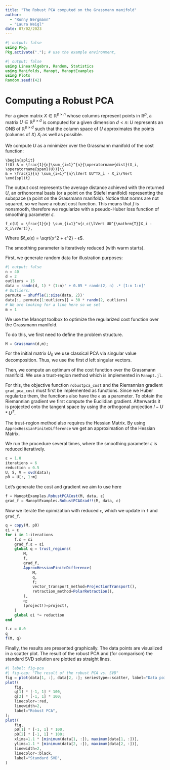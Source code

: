 ```yaml
---
title: "The Robust PCA computed on the Grassmann manifold"
author:
  - "Ronny Bergmann"
  - "Laura Weigl"
date: 07/02/2023
---
```


```julia
#| output: false
using Pkg;
Pkg.activate("."); # use the example environment,
```

```julia
#| output: false
using LinearAlgebra, Random, Statistics
using Manifolds, Manopt, ManoptExamples
using Plots
Random.seed!(42)
```

# Computing a Robust PCA

For a given matrix $X ∈ ℝ^{p×n}$ whose columns represent points in $ℝ^p$, a matrix $U ∈ ℝ^{p×d}$ is computed for a given dimension $d < n$:
$U$ represents an ONB of $ℝ^{p× d}$ such that the column space of $U$ approximates the points (columns of $X$) $X_i$ as well as possible.

We compute $U$ as a minimizer over the Grassmann manifold of the cost function:

```math
\begin{split}
f(U) & = \frac{1}{n}\sum_{i=1}^{n}{\operatorname{dist}(X_i, \operatorname{span}(U))}\\
& = \frac{1}{n} \sum_{i=1}^{n}\lVert UU^TX_i - X_i\rVert
\end{split}
```

The output cost represents the average distance achieved with the returned $U$, an orthonormal basis (or a point on the Stiefel manifold) representing the subspace (a point on the Grassmann manifold). Notice that norms are not squared, so we have a robust cost function. This means that $f$ is nonsmooth, therefore we regularize with a pseudo-Huber loss function of smoothing parameter $ϵ$.

```math
f_ϵ(U) = \frac{1}{n} \sum_{i=1}^n{ℓ_ϵ(\lVert UU^{\mathrm{T}}X_i - X_i\rVert)},
```

Where $ℓ_ϵ(x) = \sqrt{x^2 + ϵ^2} - ϵ$.

The smoothing parameter is iteratively reduced (with warm starts).

First, we generate random data for illustration purposes:

```julia
#| output: false
n = 40
d = 2
outliers = 15
data = randn(d, 1) * (1:n)' + 0.05 * randn(2, n) .* [1:n 1:n]'
# Outliers:
permute = shuffle(1:size(data, 2))'
data[:, permute[1:outliers]] = 30 * randn(2, outliers)
# We are looking for a line here so we set
m = 1
```

We use the Manopt toolbox to optimize the regularized cost function over the Grassmann manifold.

To do this, we first need to define the problem structure.

```julia
M = Grassmann(d,m);
```

For the initial matrix $U_0$ we use classical PCA via singular value decomposition. Thus, we use the first $d$ left singular vectors.

Then, we compute an optimum of the cost function over the Grassmann manifold.
We use a trust-region method which is implemented in `Manopt.jl`.

For this, the objective function `robustpca_cost` and the Riemannian gradient `grad_pca_cost` must first be implemented as functions. Since we Huber regularize them, the functions also have the `ϵ` as a parameter. To obtain the Riemannian gradient we first compute the Euclidian gradient. Afterwards it is projected onto the tangent space by using the orthogonal projection $I-U*U^T$.

The trust-region method also requires the Hessian Matrix. By using `ApproxHessianFiniteDifference` we get an approximation of the Hessian Matrix.

We run the procedure several times, where the smoothing parameter $ϵ$ is reduced iteratively.

```julia
ε = 1.0
iterations = 6
reduction = 0.5
U, S, V = svd(data);
p0 = U[:, 1:m]
```

Let's generate the cost and gradient we aim to use here
```julia
f = ManoptExamples.RobustPCACost(M, data, ε)
grad_f = ManoptExamples.RobustPCAGrad!!(M, data, ε)
```

Now we iterate the opimization with reduced ``ε``,
which we update in `f` and `grad_f`.

```julia
q = copy(M, p0)
εi = ε
for i in 1:iterations
    f.ε = εi
    grad_f.ε = εi
    global q = trust_regions(
        M,
        f,
        grad_f,
        ApproxHessianFiniteDifference(
            M,
            q,
            f;
            vector_transport_method=ProjectionTransport(),
            retraction_method=PolarRetraction(),
        ),
        q;
        (project!)=project!,
    )
    global εi *= reduction
end
```

```julia
f.ε = 0.0
q
f(M, q)
```

Finally, the results are presented graphically. The data points are visualized in a scatter plot. The result of the robust PCA and (for comparison) the standard SVD solution are plotted as straight lines.

```julia
#| label: fig-pca
#| fig-cap: "The result of the robust PCA vs. SVD"
fig = plot(data[1, :], data[2, :]; seriestype=:scatter, label="Data points");
plot!(
    fig,
    q[1] * [-1, 1] * 100,
    q[2] * [-1, 1] * 100;
    linecolor=:red,
    linewidth=2,
    label="Robust PCA",
);
plot!(
    fig,
    p0[1] * [-1, 1] * 100,
    p0[2] * [-1, 1] * 100;
    xlims=1.1 * [minimum(data[1, :]), maximum(data[1, :])],
    ylims=1.1 * [minimum(data[2, :]), maximum(data[2, :])],
    linewidth=2,
    linecolor=:black,
    label="Standard SVD",
)
```